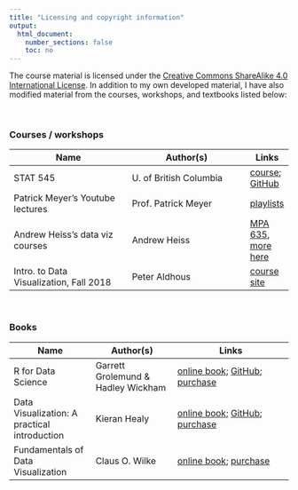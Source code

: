 ```yaml
---
title: "Licensing and copyright information"
output:
  html_document:
    number_sections: false
    toc: no
---
```


The course material is licensed under the [Creative Commons ShareAlike 4.0 International License](https://creativecommons.org/licenses/by-sa/4.0/). In addition to my own developed material, I have also modified material from the courses, workshops, and textbooks listed below:

<br>

### Courses / workshops

Name | Author(s) | Links
--------- | --------- | ---
STAT 545 | U. of British Columbia | [course](http://stat545.com/); [GitHub](https://github.com/STAT545-UBC)
Patrick Meyer's Youtube lectures | Prof. Patrick Meyer | [playlists](https://www.youtube.com/channel/UCyTTRlOdjHg23q3l6_CD4gg/playlists)
Andrew Heiss's data viz courses | Andrew Heiss | [MPA 635](https://datavizf17.classes.andrewheiss.com/), [more here](https://www.andrewheiss.com/teaching/)
Intro. to Data Visualization, Fall 2018 | Peter Aldhous | [course site](https://paldhous.github.io/ucb/2018/dataviz/index.html)

<br>

### Books

Name | Author(s) | Links
--------- | --------- | -------------
R for Data Science | Garrett Grolemund & Hadley Wickham | [online book](https://r4ds.had.co.nz/); [GitHub](https://github.com/hadley/r4ds); [purchase](https://www.amazon.com/Data-Science-Transform-Visualize-Model/dp/1491910399)
Data Visualization: A practical introduction | Kieran Healy | [online book](http://socviz.co/); [GitHub](https://github.com/kjhealy/dataviz); [purchase](https://www.amazon.com/Data-Visualization-Introduction-Kieran-Healy/dp/0691181624)
Fundamentals of Data Visualization | Claus O. Wilke | [online book](https://serialmentor.com/dataviz/); [purchase](https://www.amazon.com/Fundamentals-Data-Visualization-Informative-Compelling/dp/1492031089)
